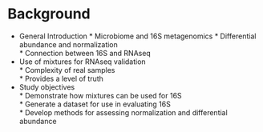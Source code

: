 # Background
* General Introduction
      * Microbiome and 16S metagenomics 
      * Differential abundance and normalization  
      * Connection between 16S and RNAseq
* Use of mixtures for RNAseq validation  
      * Complexity of real samples  
      * Provides a level of truth  
* Study objectives  
      * Demonstrate how mixtures can be used for 16S  
      * Generate a dataset for use in evaluating 16S  
      * Develop methods for assessing normalization and differential abundance  


